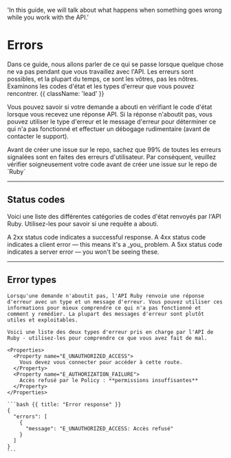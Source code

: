   'In this guide, we will talk about what happens when something goes wrong while you work with the API.'

# Errors

Dans ce guide, nous allons parler de ce qui se passe lorsque quelque chose ne va pas pendant que vous travaillez avec l'API. Les erreurs sont possibles, et la plupart du temps, ce sont les vôtres, pas les nôtres. Examinons les codes d'état et les types d'erreur que vous pouvez rencontrer. {{ className: 'lead' }}

Vous pouvez savoir si votre demande a abouti en vérifiant le code d'état lorsque vous recevez une réponse API. Si la réponse n'aboutit pas, vous pouvez utiliser le type d'erreur et le message d'erreur pour déterminer ce qui n'a pas fonctionné et effectuer un débogage rudimentaire (avant de contacter le support).

<Note>
  Avant de créer une issue sur le repo, sachez que 99% de toutes les erreurs signalées sont en faites des erreurs d'utilisateur.
  Par conséquent, veuillez vérifier soigneusement votre code avant de créer une issue sur le repo de `Ruby`
</Note>

---

## Status codes

Voici une liste des différentes catégories de codes d'état renvoyés par l'API Ruby. Utilisez-les pour savoir si une requête a abouti.

<Properties>
  <Property name="2xx">
    A 2xx status code indicates a successful response.
  </Property>
  <Property name="4xx">
    A 4xx status code indicates a client error — this means it's a _you_
    problem.
  </Property>
  <Property name="5xx">
    A 5xx status code indicates a server error — you won't be seeing these.
  </Property>
</Properties>

---

## Error types

<Row>
  <Col>

    Lorsqu'une demande n'aboutit pas, l'API Ruby renvoie une réponse d'erreur avec un type et un message d'erreur. Vous pouvez utiliser ces informations pour mieux comprendre ce qui n'a pas fonctionné et comment y remédier. La plupart des messages d'erreur sont plutôt utiles et exploitables.

    Voici une liste des deux types d'erreur pris en charge par l'API de Ruby - utilisez-les pour comprendre ce que vous avez fait de mal.

    <Properties>
      <Property name="E_UNAUTHORIZED_ACCESS">
        Vous devez vous connecter pour accéder à cette route.
      </Property>
      <Property name="E_AUTHORIZATION_FAILURE">
        Accès refusé par le Policy : **permissions insuffisantes**
      </Property>
    </Properties>

  </Col>
  <Col>

    ```bash {{ title: "Error response" }}
    {
      "errors": [
        {
          "message": "E_UNAUTHORIZED_ACCESS: Accès refusé"
        }
      ]
    }
    ```

  </Col>
</Row>
